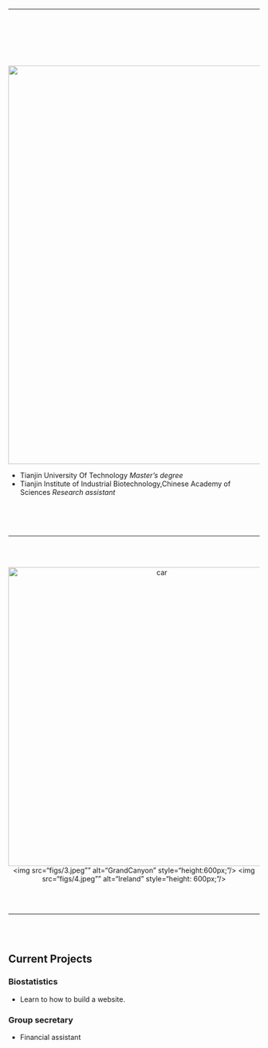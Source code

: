 ----

<script>
  (function(i,s,o,g,r,a,m){i['GoogleAnalyticsObject']=r;i[r]=i[r]||function(){
  (i[r].q=i[r].q||[]).push(arguments)},i[r].l=1*new Date();a=s.createElement(o),
  m=s.getElementsByTagName(o)[0];a.async=1;a.src=g;m.parentNode.insertBefore(a,m)
  })(window,document,'script','https://www.google-analytics.com/analytics.js','ga');

  ga('create', 'UA-85450191-1', 'auto');
  ga('send', 'pageview');

</script>
<br/><br/><br/><br/>
<div class="row">
<div class="col-xs-12 col-sm-5 text-center">
<br/>
<img src="figs/1.jpeg" style="width:800px;" align = "top"/> 
</div>
<div class="col-xs-12 col-sm-7">

* Tianjin University Of Technology *Master's degree*
* Tianjin Institute of Industrial Biotechnology,Chinese Academy of Sciences *Research assistant*


</div>
</div>


<br/><br/><br/>

***

<br/><br/>

<center>
<div class="scroll">
<img src="figs/2.jpeg" alt="car" style="height:600px;"/>
<img src="figs/3.jpeg"" alt="GrandCanyon" style="height:600px;"/>
<img src="figs/4.jpeg"" alt="Ireland" style="height: 600px;"/></div>
</center>

<br/><br/>

***
<br/><br/>

## Current Projects

### Biostatistics

* Learn to how to build a website.


### Group secretary

* Financial assistant
